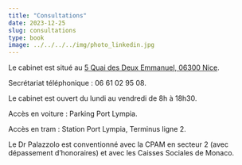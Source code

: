 ```yaml
---
title: "Consultations"
date: 2023-12-25
slug: consultations
type: book
image: ../../../../img/photo_linkedin.jpg
---
```


Le cabinet est situé au [5 Quai des Deux Emmanuel, 06300 Nice](https://www.google.com/maps/place//data=!4m2!3m1!1s0x12cddab8af34eef5:0xc661cf3ccb078d18?sa=X&ved=2ahUKEwib7uubsaqDAxVVVaQEHXB4Ce8Q4kB6BAgOEA).

Secrétariat téléphonique : 06 61 02 95 08.

Le cabinet est ouvert du lundi au vendredi de 8h à 18h30.


Accès en voiture : Parking Port Lympia.

Accès en tram : Station Port Lympia, Terminus ligne 2.

Le Dr Palazzolo est conventionné avec la CPAM en secteur 2 (avec dépassement d'honoraires)
et avec les Caisses Sociales de Monaco.
